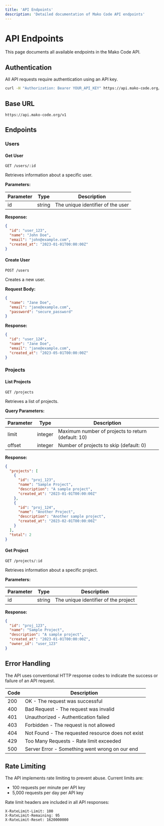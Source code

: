 ```yaml
---
title: 'API Endpoints'
description: 'Detailed documentation of Mako Code API endpoints'
---
```


# API Endpoints

This page documents all available endpoints in the Mako Code API.

## Authentication

All API requests require authentication using an API key.

```bash
curl -H "Authorization: Bearer YOUR_API_KEY" https://api.mako-code.org/v1/endpoint
```

## Base URL

```
https://api.mako-code.org/v1
```

## Endpoints

### Users

#### Get User

```
GET /users/:id
```

Retrieves information about a specific user.

**Parameters:**

| Parameter | Type | Description |
|-----------|------|-------------|
| id | string | The unique identifier of the user |

**Response:**

```json
{
  "id": "user_123",
  "name": "John Doe",
  "email": "john@example.com",
  "created_at": "2023-01-01T00:00:00Z"
}
```

#### Create User

```
POST /users
```

Creates a new user.

**Request Body:**

```json
{
  "name": "Jane Doe",
  "email": "jane@example.com",
  "password": "secure_password"
}
```

**Response:**

```json
{
  "id": "user_124",
  "name": "Jane Doe",
  "email": "jane@example.com",
  "created_at": "2023-05-01T00:00:00Z"
}
```

### Projects

#### List Projects

```
GET /projects
```

Retrieves a list of projects.

**Query Parameters:**

| Parameter | Type | Description |
|-----------|------|-------------|
| limit | integer | Maximum number of projects to return (default: 10) |
| offset | integer | Number of projects to skip (default: 0) |

**Response:**

```json
{
  "projects": [
    {
      "id": "proj_123",
      "name": "Sample Project",
      "description": "A sample project",
      "created_at": "2023-01-01T00:00:00Z"
    },
    {
      "id": "proj_124",
      "name": "Another Project",
      "description": "Another sample project",
      "created_at": "2023-02-01T00:00:00Z"
    }
  ],
  "total": 2
}
```

#### Get Project

```
GET /projects/:id
```

Retrieves information about a specific project.

**Parameters:**

| Parameter | Type | Description |
|-----------|------|-------------|
| id | string | The unique identifier of the project |

**Response:**

```json
{
  "id": "proj_123",
  "name": "Sample Project",
  "description": "A sample project",
  "created_at": "2023-01-01T00:00:00Z",
  "owner_id": "user_123"
}
```

## Error Handling

The API uses conventional HTTP response codes to indicate the success or failure of an API request.

| Code | Description |
|------|-------------|
| 200 | OK - The request was successful |
| 400 | Bad Request - The request was invalid |
| 401 | Unauthorized - Authentication failed |
| 403 | Forbidden - The request is not allowed |
| 404 | Not Found - The requested resource does not exist |
| 429 | Too Many Requests - Rate limit exceeded |
| 500 | Server Error - Something went wrong on our end |

## Rate Limiting

The API implements rate limiting to prevent abuse. Current limits are:

- 100 requests per minute per API key
- 5,000 requests per day per API key

Rate limit headers are included in all API responses:

```
X-RateLimit-Limit: 100
X-RateLimit-Remaining: 95
X-RateLimit-Reset: 1620000000
```
